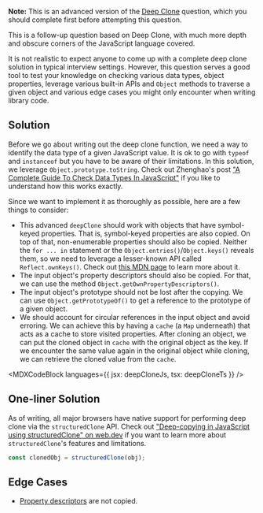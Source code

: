 

**Note:** This is an advanced version of the [Deep Clone](/questions/javascript/deep-clone) question, which you should complete first before attempting this question.

This is a follow-up question based on Deep Clone, with much more depth and obscure corners of the JavaScript language covered.

It is not realistic to expect anyone to come up with a complete deep clone solution in typical interview settings. However, this question serves a good tool to test your knowledge on checking various data types, object properties, leverage various built-in APIs and `Object` methods to traverse a given object and various edge cases you might only encounter when writing library code.

## Solution

Before we go about writing out the deep clone function, we need a way to identify the data type of a given JavaScript value. It is ok to go with `typeof` and `instanceof` but you have to be aware of their limitations. In this solution, we leverage `Object.prototype.toString`. Check out Zhenghao's post ["A Complete Guide To Check Data Types In JavaScript"](https://www.zhenghao.io/posts/js-data-type) if you like to understand how this works exactly.

Since we want to implement it as thoroughly as possible, here are a few things to consider:

- This advanced `deepClone` should work with objects that have symbol-keyed properties. That is, symbol-keyed properties are also copied. On top of that, non-enumerable properties should also be copied. Neither the `for ... in` statement or the `Object.entries()`/`Object.keys()` reveals them, so we need to leverage a lesser-known API called `Reflect.ownKeys()`. Check out [this MDN page](https://developer.mozilla.org/en-US/docs/Web/JavaScript/Reference/Global_Objects/Reflect/ownKeys) to learn more about it.
- The input object's property descriptors should also be copied. For that, we can use the method `Object.getOwnPropertyDescriptors()`.
- The input object's prototype should not be lost after the copying. We can use `Object.getPrototypeOf()` to get a reference to the prototype of a given object.
- We should account for circular references in the input object and avoid erroring. We can achieve this by having a `cache` (a `Map` underneath) that acts as a cache to store visited properties. After cloning an object, we can put the cloned object in `cache` with the original object as the key. If we encounter the same value again in the original object while cloning, we can retrieve the cloned value from the `cache`.

<MDXCodeBlock languages={{ jsx: deepCloneJs, tsx: deepCloneTs }} />

## One-liner Solution

As of writing, all major browsers have native support for performing deep clone via the `structuredClone` API. Check out ["Deep-copying in JavaScript using structuredClone" on web.dev](https://web.dev/structured-clone/) if you want to learn more about `structuredClone`'s features and limitations.

```js
const clonedObj = structuredClone(obj);
```

## Edge Cases

- [Property descriptors](https://developer.mozilla.org/en-US/docs/Web/JavaScript/Reference/Global_Objects/Object/getOwnPropertyDescriptors) are not copied.
